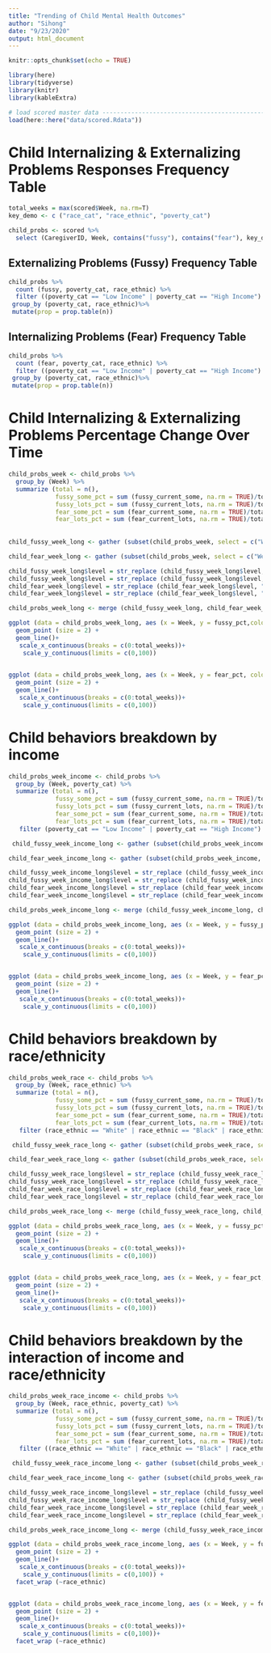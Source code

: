 ```yaml
---
title: "Trending of Child Mental Health Outcomes"
author: "Sihong"
date: "9/23/2020"
output: html_document
---
```


```r
knitr::opts_chunk$set(echo = TRUE)
```


```r
library(here)
library(tidyverse)
library(knitr)
library(kableExtra)
```

```r
# load scored master data --------------------------------------------------------
load(here::here("data/scored.Rdata"))
```

# Child Internalizing & Externalizing Problems Responses Frequency Table
```r
total_weeks = max(scored$Week, na.rm=T)
key_demo <- c ("race_cat", "race_ethnic", "poverty_cat")

child_probs <- scored %>%
  select (CaregiverID, Week, contains("fussy"), contains("fear"), key_demo)
```

## Externalizing Problems (Fussy) Frequency Table
```r
child_probs %>%
  count (fussy, poverty_cat, race_ethnic) %>%
  filter ((poverty_cat == "Low Income" | poverty_cat == "High Income") & (race_ethnic == "White" | race_ethnic == "Black" | race_ethnic == "LatinX") & (fussy == 0 | fussy == 50 | fussy == 100)) %>%
 group_by (poverty_cat, race_ethnic)%>%
 mutate(prop = prop.table(n))
```

## Internalizing Problems (Fear) Frequency Table
```r
child_probs %>%
  count (fear, poverty_cat, race_ethnic) %>%
  filter ((poverty_cat == "Low Income" | poverty_cat == "High Income") & (race_ethnic == "White" | race_ethnic == "Black" | race_ethnic == "LatinX") & (fear == 0 | fear == 50 | fear == 100)) %>%
 group_by (poverty_cat, race_ethnic)%>%
 mutate(prop = prop.table(n))
```

# Child Internalizing & Externalizing Problems Percentage Change Over Time 
```r

child_probs_week <- child_probs %>%
  group_by (Week) %>%
  summarize (total = n(), 
             fussy_some_pct = sum (fussy_current_some, na.rm = TRUE)/total*100, 
             fussy_lots_pct = sum (fussy_current_lots, na.rm = TRUE)/total*100,
             fear_some_pct = sum (fear_current_some, na.rm = TRUE)/total*100, 
             fear_lots_pct = sum (fear_current_lots, na.rm = TRUE)/total*100) 
  
  
child_fussy_week_long <- gather (subset(child_probs_week, select = c("Week","fussy_some_pct", "fussy_lots_pct")), level, fussy_pct, fussy_some_pct, fussy_lots_pct ) 

child_fear_week_long <- gather (subset(child_probs_week, select = c("Week","fear_some_pct", "fear_lots_pct")), level, fear_pct, fear_some_pct, fear_lots_pct ) 

child_fussy_week_long$level = str_replace (child_fussy_week_long$level, "fussy_some_pct", "some")
child_fussy_week_long$level = str_replace (child_fussy_week_long$level, "fussy_lots_pct", "lots")
child_fear_week_long$level = str_replace (child_fear_week_long$level, "fear_some_pct", "some")
child_fear_week_long$level = str_replace (child_fear_week_long$level, "fear_lots_pct", "lots")

child_probs_week_long <- merge (child_fussy_week_long, child_fear_week_long, by = c ("Week", "level"))

ggplot (data = child_probs_week_long, aes (x = Week, y = fussy_pct,color = level)) +
  geom_point (size = 2) +
  geom_line()+
   scale_x_continuous(breaks = c(0:total_weeks))+
    scale_y_continuous(limits = c(0,100))
 

ggplot (data = child_probs_week_long, aes (x = Week, y = fear_pct, color = level)) +
  geom_point (size = 2) +
  geom_line()+
   scale_x_continuous(breaks = c(0:total_weeks))+
    scale_y_continuous(limits = c(0,100))
```

# Child behaviors breakdown by income
```r
child_probs_week_income <- child_probs %>%
  group_by (Week, poverty_cat) %>%
  summarize (total = n(),
             fussy_some_pct = sum (fussy_current_some, na.rm = TRUE)/total*100, 
             fussy_lots_pct = sum (fussy_current_lots, na.rm = TRUE)/total*100,
             fear_some_pct = sum (fear_current_some, na.rm = TRUE)/total*100, 
             fear_lots_pct = sum (fear_current_lots, na.rm = TRUE)/total*100)%>%
   filter (poverty_cat == "Low Income" | poverty_cat == "High Income")

 child_fussy_week_income_long <- gather (subset(child_probs_week_income, select = c("Week","fussy_some_pct", "fussy_lots_pct", "poverty_cat")), level, fussy_pct, fussy_some_pct, fussy_lots_pct ) 

child_fear_week_income_long <- gather (subset(child_probs_week_income, select = c("Week","fear_some_pct", "fear_lots_pct", "poverty_cat")), level, fear_pct, fear_some_pct, fear_lots_pct ) 

child_fussy_week_income_long$level = str_replace (child_fussy_week_income_long$level, "fussy_some_pct", "some")
child_fussy_week_income_long$level = str_replace (child_fussy_week_income_long$level, "fussy_lots_pct", "lots")
child_fear_week_income_long$level = str_replace (child_fear_week_income_long$level, "fear_some_pct", "some")
child_fear_week_income_long$level = str_replace (child_fear_week_income_long$level, "fear_lots_pct", "lots")

child_probs_week_income_long <- merge (child_fussy_week_income_long, child_fear_week_income_long, by = c ("Week", "level", "poverty_cat"))

ggplot (data = child_probs_week_income_long, aes (x = Week, y = fussy_pct, color = level, shape = poverty_cat, linetype = poverty_cat)) +
  geom_point (size = 2) +
  geom_line()+
   scale_x_continuous(breaks = c(0:total_weeks))+
    scale_y_continuous(limits = c(0,100)) 


ggplot (data = child_probs_week_income_long, aes (x = Week, y = fear_pct, color = level, shape = poverty_cat, linetype = poverty_cat)) +
  geom_point (size = 2) +
  geom_line()+
   scale_x_continuous(breaks = c(0:total_weeks))+
    scale_y_continuous(limits = c(0,100))
```

# Child behaviors breakdown by race/ethnicity
```r
child_probs_week_race <- child_probs %>%
  group_by (Week, race_ethnic) %>%
  summarize (total = n(),
             fussy_some_pct = sum (fussy_current_some, na.rm = TRUE)/total*100, 
             fussy_lots_pct = sum (fussy_current_lots, na.rm = TRUE)/total*100,
             fear_some_pct = sum (fear_current_some, na.rm = TRUE)/total*100, 
             fear_lots_pct = sum (fear_current_lots, na.rm = TRUE)/total*100)%>%
   filter (race_ethnic == "White" | race_ethnic == "Black" | race_ethnic == "LatinX")

 child_fussy_week_race_long <- gather (subset(child_probs_week_race, select = c("Week","fussy_some_pct", "fussy_lots_pct", "race_ethnic")), level, fussy_pct, fussy_some_pct, fussy_lots_pct ) 

child_fear_week_race_long <- gather (subset(child_probs_week_race, select = c("Week","fear_some_pct", "fear_lots_pct", "race_ethnic")), level, fear_pct, fear_some_pct, fear_lots_pct ) 

child_fussy_week_race_long$level = str_replace (child_fussy_week_race_long$level, "fussy_some_pct", "some")
child_fussy_week_race_long$level = str_replace (child_fussy_week_race_long$level, "fussy_lots_pct", "lots")
child_fear_week_race_long$level = str_replace (child_fear_week_race_long$level, "fear_some_pct", "some")
child_fear_week_race_long$level = str_replace (child_fear_week_race_long$level, "fear_lots_pct", "lots")

child_probs_week_race_long <- merge (child_fussy_week_race_long, child_fear_week_race_long, by = c ("Week", "level", "race_ethnic"))

ggplot (data = child_probs_week_race_long, aes (x = Week, y = fussy_pct, color = level, shape = race_ethnic, linetype = race_ethnic)) +
  geom_point (size = 2) +
  geom_line()+
   scale_x_continuous(breaks = c(0:total_weeks))+
    scale_y_continuous(limits = c(0,100)) 


ggplot (data = child_probs_week_race_long, aes (x = Week, y = fear_pct, color = level, shape = race_ethnic, linetype = race_ethnic)) +
  geom_point (size = 2) +
  geom_line()+
   scale_x_continuous(breaks = c(0:total_weeks))+
    scale_y_continuous(limits = c(0,100))
```

# Child behaviors breakdown by the interaction of income and race/ethnicity

```r
child_probs_week_race_income <- child_probs %>%
  group_by (Week, race_ethnic, poverty_cat) %>%
  summarize (total = n(),
             fussy_some_pct = sum (fussy_current_some, na.rm = TRUE)/total*100, 
             fussy_lots_pct = sum (fussy_current_lots, na.rm = TRUE)/total*100,
             fear_some_pct = sum (fear_current_some, na.rm = TRUE)/total*100, 
             fear_lots_pct = sum (fear_current_lots, na.rm = TRUE)/total*100)%>%
   filter ((race_ethnic == "White" | race_ethnic == "Black" | race_ethnic == "LatinX")&(poverty_cat == "Low Income" | poverty_cat == "High Income"))

 child_fussy_week_race_income_long <- gather (subset(child_probs_week_race_income, select = c("Week","fussy_some_pct", "fussy_lots_pct", "race_ethnic", "poverty_cat")), level, fussy_pct, fussy_some_pct, fussy_lots_pct ) 

child_fear_week_race_income_long <- gather (subset(child_probs_week_race_income, select = c("Week","fear_some_pct", "fear_lots_pct", "race_ethnic", "poverty_cat")), level, fear_pct, fear_some_pct, fear_lots_pct ) 

child_fussy_week_race_income_long$level = str_replace (child_fussy_week_race_income_long$level, "fussy_some_pct", "some")
child_fussy_week_race_income_long$level = str_replace (child_fussy_week_race_income_long$level, "fussy_lots_pct", "lots")
child_fear_week_race_income_long$level = str_replace (child_fear_week_race_income_long$level, "fear_some_pct", "some")
child_fear_week_race_income_long$level = str_replace (child_fear_week_race_income_long$level, "fear_lots_pct", "lots")

child_probs_week_race_income_long <- merge (child_fussy_week_race_income_long, child_fear_week_race_income_long, by = c ("Week", "level", "race_ethnic", "poverty_cat"))

ggplot (data = child_probs_week_race_income_long, aes (x = Week, y = fussy_pct, color = level, shape = poverty_cat, linetype = poverty_cat)) +
  geom_point (size = 2) +
  geom_line()+
   scale_x_continuous(breaks = c(0:total_weeks))+
    scale_y_continuous(limits = c(0,100)) +
  facet_wrap (~race_ethnic)


ggplot (data = child_probs_week_race_income_long, aes (x = Week, y = fear_pct, color = level, shape = poverty_cat, linetype = poverty_cat)) +
  geom_point (size = 2) +
  geom_line()+
   scale_x_continuous(breaks = c(0:total_weeks))+
    scale_y_continuous(limits = c(0,100))+
  facet_wrap (~race_ethnic)
```

